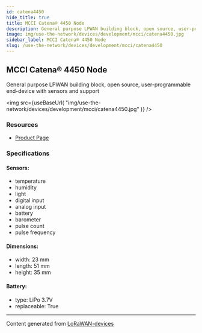 ```yaml
---
id: catena4450
hide_title: true
title: MCCI Catena® 4450 Node
description: General purpose LPWAN building block, open source, user-programmable end-device with sensors and support
image: img/use-the-network/devices/development/mcci/catena4450.jpg
sidebar_label: MCCI Catena® 4450 Node
slug: /use-the-network/devices/development/mcci/catena4450
---
```



## MCCI Catena® 4450 Node

General purpose LPWAN building block, open source, user-programmable end-device with sensors and support

<img
src={useBaseUrl(
"img/use-the-network/devices/development/mcci/catena4450.jpg"
)}
/>

### Resources

- [Product Page](https://mcci.io/Catena4450)

### Specifications

#### Sensors:
- temperature
- humidity
- light
- digital input
- analog input
- battery
- barometer
- pulse count
- pulse frequency
#### Dimensions:
- width: 23 mm
- length: 51 mm
- height: 35 mm
#### Battery: 
- type: LiPo 3.7V
- replaceable: True



---
Content generated from [LoRaWAN-devices](https://github.com/TheThingsNetwork/lorawan-devices)